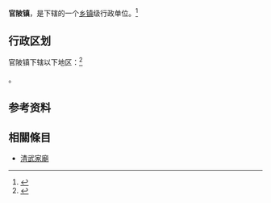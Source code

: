 {{中国乡级行政区|35/06/24/107/000}}

'''官陂镇'''，是{{PRC admin/fullname|35/06/24/107/000|3}}下辖的一个[[乡镇|乡镇]]级行政单位。<ref>{{PRC admin/ref sgc|{{PRC admin/parent|35/06/24/107/000}}}}</ref>

== 行政区划 ==
官陂镇下辖以下地区：<ref>{{PRC admin/ref sgc|35/06/24/107/000}}</ref>

{{PRC admin/children|35/06/24/107/000}}。

== 参考资料 ==
{{reflist}}

== 相關條目 ==
*[[清武家廟|清武家廟]]



{{行政区划小作品}}
{{PRC admin/navcat|35/06/24/107/000}}
